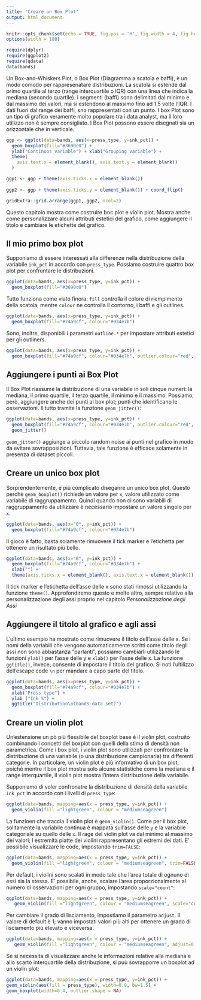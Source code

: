 ```yaml
---
title: "Creare un Box Plot"
output: html_document
---
```


```r
knitr::opts_chunk$set(echo = TRUE, fig.pos = 'H', fig.width = 4, fig.height = 3)
options(width = 108)
```

<!--
# Creating a Box Plot
-->

```r
require(dplyr)
require(ggplot2)
require(qdata)
data(bands)
```

Un Box-and-Whiskers Plot, o Box Plot (Diagramma a scatola e baffi), è un modo comodo per rappresenatare distribuzioni. La scatola si estende dal primo quartile al terzo (range interquartile o IQR) con una linea che indica la mediana (secondo quartile). I segmenti (baffi) sono delimitati dal minimo e dal massimo dei valori, ma si estendono al massimo fino ad 1.5 volte l'IQR. I dati fuori dal range dei baffi, sno rappresentati con un punto. I box Plot sono un tipo di grafico veramente molto popolare tra i data analyst, ma il loro utilizzo non è sempre consigliato. I Box Plot possono essere disegnati sia un orizzontale che in verticale.     

<!--
A Box-and-Whiskers Plot, or Box Plot, is a convenient way to draw data distribution. The box ranges from the first quartile to the third (inter-quartile range or IQR) with a line indicating the median (second quartile). The whiskers contains the lowest datum still within 1.5 IQR of the lower quartile, and the highest datum still within 1.5 IQR of the upper quartile. If there are data outside the range of whiskers, they are represented by a dot. Box Plots are very popular among data analyst, but they are not suggested for a wider audience. Box plots can be drawn either horizontally or vertically.
-->
```r
ggp <- ggplot(data=bands, aes(x=press_type, y=ink_pct)) + 
  geom_boxplot(fill="#3690c0") +
  ylab("Continuos variable") + xlab("Grouping variable") + 
  theme(
    axis.text.x = element_blank(), axis.text.y = element_blank()
  )

ggp1 <- ggp + theme(axis.ticks.x = element_blank())
  
ggp2 <- ggp + theme(axis.ticks.y = element_blank()) + coord_flip()

gridExtra::grid.arrange(ggp1, ggp2, ncol=2)
```

Questo capitolo mostra come costruire boc plot e violin plot. Mostra anche come personalizzare alcuni attributi estetici del grafico, come aggiungere il titolo e cambiare le etichette del grafico.

<!--
This chapter presents how to build box plots and violin plots. It show also how to add title and axis labels to the plot.
-->

## Il mio primo box plot

Supponiamo di essere interessati alla differenze nella distribuzione della variabile `ink_pct` in accordo con `press_type`. Possiamo costruire quattro box plot per confrontare le distribuzioni.

<!--
## The first box plot

Supposing you are interested in the differences of ink percentage accordingly to the type of press, you can build four box plots to compare distributions.
-->
```r
ggplot(data=bands, aes(x=press_type, y=ink_pct)) + 
  geom_boxplot(fill="#3690c0")
```

Tutto funziona come viato finora: `fill` controlla il colore di riempimento della scatola, mentre `colour` ne controlla il contorno, i baffi e gli outlines.

<!--
Appearance aesthetics work as seen until now; `fill` controls the box filling, while `colour` controls the box outline, whiskers and outline points. 
-->
```r
ggplot(data=bands, aes(x=press_type, y=ink_pct)) + 
  geom_boxplot(fill="#74a9cf", colour="#034e7b") 
```

Sono, inoltre, disponibili i parametri `outline.*` per impostare attributi estetici per gli outliners. 

<!--
There are also a few `outline.*` parameter to set aesthetics for outlier points.
-->
```r
ggplot(data=bands, aes(x=press_type, y=ink_pct)) + 
  geom_boxplot(fill="#74a9cf", colour="#034e7b", outlier.colour="red", outlier.shape=18, outlier.size=3)
```

## Aggiungere i punti ai Box Plot

Il Box Plot riassume la distribuzione di una variabile in soli cinque numeri: la mediana, il primo quartile, il terzo quartile, il minimo e il massimo. Possiamo, però, aggiungere anche dei punti al box plot; punti che identificano le osservazioni. Il tutto tramite la funzione `geom_jitter()`:

<!--
## Adding points to boxplot

Boxplot summarises the bulk of distributions with only five numbers: median, first quartile, third quartile, minimum and maximum. You can also add points to boxplots to identify the observations by using `geom_jitter()` function:
-->
```r
ggplot(data=bands, aes(x=press_type, y=ink_pct)) + 
  geom_boxplot(fill="#74a9cf", colour="#034e7b", outlier.colour="red", outlier.shape=18, outlier.size=3) +
  geom_jitter()
```

`geom_jitter()` aggiunge a piccolo random noise ai punti nel grafico in modo da evitare sovrapposizioni. Tuttavia, tale funzione è efficace solamente in presenza di dataset piccoli.

<!--
`geom_jitter()` adds a little random noise to the plot which can help avoid overlapping. Hovewer, it works with only relatively small dataset. 
-->

## Creare un unico box plot

Sorprendentemente, è più complicato diseganre un unico box plot. Questo perchè `geom_boxplot()` richiede un valore per `x`, valore utilizzato come variabile di raggruppamento. Quindi quando non ci sono variabili di raggruppamento da utilizzare è necessario impostare un valore singolo per `x`.

<!--
## Making a single box plot

Surprisingly, it is more complicated to draw a single box plot. This is because `geom_boxplot()` requires an `x` value that is used as grouping variable. You have to set a single value for `x` when you do not have a grouping variable.
-->
```r
ggplot(data=bands, aes(x="0", y=ink_pct)) + 
  geom_boxplot(fill="#74a9cf", colour="#034e7b")
```

Il gioco è fatto, basta solamente rimuovere il tick marker e l'etichetta per ottenere un risultato più bello.

<!--
It does the job, however you have to remove the x-axis tick marker and label in order to have a nice result.
-->
```r
ggplot(data=bands, aes(x="0", y=ink_pct)) + 
  geom_boxplot(fill="#74a9cf", colour="#034e7b") +
  xlab("") +
  theme(axis.ticks.x = element_blank(), axis.text.x = element_blank())
```

Il tick marker e l'etichetta dell'asse delle x sono stati rimossi utilizzando la funzione `theme()`. Approfondiremo questo e molto altro, sempre relativo alla personalizzazione degli assi proprio nel capitolo _Personalizzazione degli Assi_ 

<!--
x-axis tick marker and label are removed by using `theme()` function. We remind the functionalities and features of these functions to _Axes Customization_ chapter.  
-->

## Aggiungere il titolo al grafico e agli assi

L'ultimo esempio ha mostrato come rimuovere il titolo dell'asse delle x. Se i nomi della variabili che vengono automaticamente scritti come titolo degli assi non sono abbastanza "parlanti", possiamo cambiarli utilizzando le funzioni `ylab()` per l'asse delle y e `xlab()` per l'asse delle x. La funzione `ggtitle()`, invece, consente di impostare il titolo del grafico. Si noti l'ultilizzo dell'escape code `\n` per mandare a capo parte del titolo.

<!--
## Adding Titles and Axis labels

The last example reveals how to remove the x-axis title. If the name of the variable in axes title are not enough clear, you can change them by using functions `ylab()` to set the y-axis title and `xlab()` to set the x-axis title, while `ggtitle()` should be used when you want a title for the whole plot. Note the use of the escape code `\n` to break lines.
-->
```r
ggplot(data=bands, aes(x=press_type, y=ink_pct)) + 
  geom_boxplot(fill="#74a9cf", colour="#034e7b") +
  xlab("Press type") + 
  ylab ("Ink %") + 
  ggtitle("Distribution\n(bands data set)")
```


## Creare un violin plot

Un'estensione un pò più flessibile del boxplot base è il violin plot, costruito combinando i concetti del boxplot con quelli della stima di densità non parametrica. Come i box plot, i violin plot sono utilizzati per confrontare la distribuzione di una variabile (o una distribuzione campionaria) tra differenti categorie. In particolare, un violin plot è più informativo di un box plot, poichè mentre il box plot mostra solo alcune statistiche come la mediana e il range interquartile, il violin plot mostra l'intera distribuzione della variabile.

Supponiamo di voler confronatre la distribuzione di densità della variabile `ink_pct` in accordo con i livelli di `press_type`:
<!--
## Making a Violin Plot

A much more flexible extension of the basic boxplot is the violin plot, constructed by combining the concept of the boxplot with that of nonparametric density estimates. Like box plots, violin plots are used to represent comparison of a variable distribution (or sample distribution) across different categories. A violin plot is more informative than a plain box plot. In fact while a box plot only shows summary statistics such as mean/median and interquartile ranges, the violin plot shows the full distribution of the data. 

Suppose we want to compare the density distribution of `ink_pct` by `press_type`:
-->
```r
ggplot(data=bands, mapping=aes(x = press_type, y=ink_pct)) + 
  geom_violin(fill ="lightgreen", colour = "mediumseagreen")
```


La funzioen che traccia il violin plot è `geom_violin()`. Come per il box plot, solitamente la variabile continua è mappata sull'asse delle `y` e la variabile categoriale su quello delle `x`. Il rage del violin plot va dal minimo al massimo dei valori; l estremità piatte dei violini rappresentano gli estremi dei dati. E' possibile visualizzare le code, impostando `trim=FALSE`:

<!--
`geom_violin()` is the function that draws violin plot. Like for a boxplot, usually the continuous variable is mapped on `y` axis and the categorical variable on `x` axis.

The default range of violin plot goes from the minimum to maximum data values; the flat ends of the violins are at the extremes of the data. It’s possible to keep the tails, by setting `trim=FALSE`:
-->
```r
ggplot(data=bands, mapping=aes(x = press_type, y=ink_pct)) + 
  geom_violin(fill ="lightgreen", colour = "mediumseagreen", trim=FALSE)
```

Per default, i violini sono scalati in modo tale che l'area totale di ognuno di essi sia la stessa. E' possibile, anche, scalare l'area proporzionalmente al numero di osservazioni per ogni gruppo, impostando `scale="count"`:

<!--
By default, the violins are scaled so that the total area of each one is the same. Instead of equal areas, you can use `scale="count"` to scale the areas proportionally to the number of observations in each group:
-->
```r
ggplot(data=bands, mapping=aes(x = press_type, y=ink_pct)) + 
   geom_violin(fill ="lightgreen", colour = "mediumseagreen", scale="count")
```

Per cambiare il grado di lisciamento, impostiamo il parametro `adjust`. Il valore di default è 1; vanno impostati valori più alti per ottenere un grado di lisciamento più elevato e viceversa.

<!--
To change the amount of smoothing, use the `adjust` parameter. The default value is 1; use larger values for more smoothing and smaller values for less smoothing:
-->
```r
ggplot(data=bands, mapping=aes(x = press_type, y=ink_pct)) + 
   geom_violin(fill ="lightgreen", colour = "mediumseagreen", adjust=0.5)
```

Se si necessita di visualizzare anche le informazioni relative alla mediana e allo scarto interquartile della distribuzione, si puù sovrapporre un boxplot ad un violin plot:

<!--
If you also need the median and interquartile range, you can overlay boxplot on violin plot: 
-->
```r
ggplot(data=bands, mapping=aes(x = press_type, y=ink_pct)) +
geom_violin(aes(fill = press_type), width=0.9, bw=1.5) +
geom_boxplot(width=0.4, outlier.shape = NA)
```





